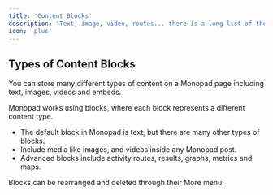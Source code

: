 ```yaml
---
title: 'Content Blocks'
description: 'Text, image, video, routes... there is a long list of the types of content you can store in Monopad.'
icon: 'plus'
---
```


## Types of Content Blocks

You can store many different types of content on a Monopad page including text, images, videos and embeds.

Monopad works using blocks, where each block represents a different content type.
* The default block in Monopad is text, but there are many other types of blocks.
* Include media like images, and videos inside any Monopad post.
* Advanced blocks include activity routes, results, graphs, metrics and maps.

Blocks can be rearranged and deleted through their More <Icon icon='ellipsis' iconType='solid' /> menu.
